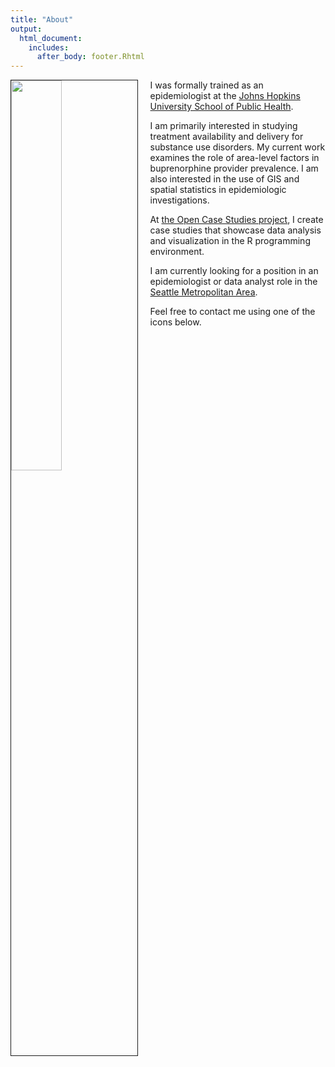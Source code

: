 ```yaml
---
title: "About"
output: 
  html_document:
    includes:
      after_body: footer.Rhtml
---
```


<img src="website_image.jpg" style="width:40%; border:1px solid; margin-right: 20px" align="left">

I was formally trained as an epidemiologist at the [Johns Hopkins University School of Public Health](https://www.jhsph.edu/).

I am primarily interested in studying treatment availability and delivery for substance use disorders. My current work examines the role of area-level factors in buprenorphine provider prevalence. I am also interested in the use of GIS and spatial statistics in epidemiologic investigations. 

At [the Open Case Studies project](https://opencasestudies.github.io/), I create case studies that showcase data analysis and visualization in the R programming environment.

I am currently looking for a position in an epidemiologist or data analyst role in the [Seattle Metropolitan Area](https://en.wikipedia.org/wiki/Seattle_metropolitan_area?oldformat=true).

Feel free to contact me using one of the icons below.

